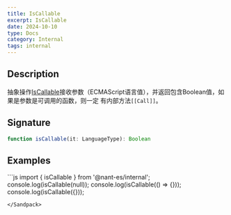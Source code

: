 ```yaml
---
title: IsCallable
excerpt: IsCallable
date: 2024-10-10
type: Docs
category: Internal
tags: internal
---
```


## Description

抽象操作[IsCallable](https://tc39.es/ecma262/#sec-iscallable)接收参数（ECMAScript语言值），并返回包含Boolean值，如果是参数是可调用的函数，则一定
有内部方法`[[Call]]`。

## Signature

```ts
function isCallable(it: LanguageType): Boolean
```


## Examples

<Sandpack>
  ```js
  import { isCallable } from '@nant-es/internal';
  console.log(isCallable(null));
  console.log(isCallable(() => {}));
  console.log(isCallable({}));

  ```
</Sandpack>